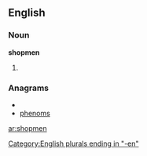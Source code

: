 ==English==
===Noun===
'''shopmen'''
# {{plural of|[[shopman]]}}

===Anagrams===
* {{alphagram|ehmnops}}
* [[phenoms#English|phenoms]]

[[Category:English plurals ending in "-en"]]

[[ar:shopmen]]